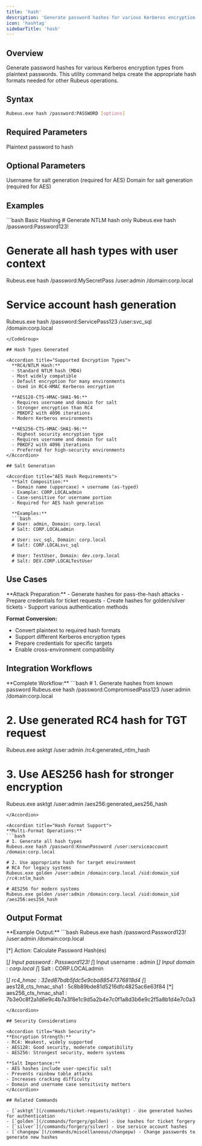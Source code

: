 ```yaml
---
title: 'hash'
description: 'Generate password hashes for various Kerberos encryption types'
icon: 'hashtag'
sidebarTitle: 'hash'
---
```


## Overview

Generate password hashes for various Kerberos encryption types from plaintext passwords. This utility command helps create the appropriate hash formats needed for other Rubeus operations.

## Syntax

```bash
Rubeus.exe hash /password:PASSWORD [options]
```

## Required Parameters

<ParamField path="password" type="string" required>
  Plaintext password to hash
</ParamField>

## Optional Parameters

<ParamField path="user" type="string">
  Username for salt generation (required for AES)
</ParamField>

<ParamField path="domain" type="string">
  Domain for salt generation (required for AES)
</ParamField>

## Examples

<CodeGroup>
```bash Basic Hashing
# Generate NTLM hash only
Rubeus.exe hash /password:Password123!

# Generate all hash types with user context
Rubeus.exe hash /password:MySecretPass /user:admin /domain:corp.local

# Service account hash generation
Rubeus.exe hash /password:ServicePass123 /user:svc_sql /domain:corp.local
```
</CodeGroup>

## Hash Types Generated

<Accordion title="Supported Encryption Types">
  **RC4/NTLM Hash:**
  - Standard NTLM hash (MD4)
  - Most widely compatible
  - Default encryption for many environments
  - Used in RC4-HMAC Kerberos encryption

  **AES128-CTS-HMAC-SHA1-96:**
  - Requires username and domain for salt
  - Stronger encryption than RC4
  - PBKDF2 with 4096 iterations
  - Modern Kerberos environments

  **AES256-CTS-HMAC-SHA1-96:**
  - Highest security encryption type
  - Requires username and domain for salt
  - PBKDF2 with 4096 iterations
  - Preferred for high-security environments
</Accordion>

## Salt Generation

<Accordion title="AES Hash Requirements">
  **Salt Composition:**
  - Domain name (uppercase) + username (as-typed)
  - Example: CORP.LOCALadmin
  - Case-sensitive for username portion
  - Required for AES hash generation

  **Examples:**
  ```bash
  # User: admin, Domain: corp.local
  # Salt: CORP.LOCALadmin

  # User: svc_sql, Domain: corp.local  
  # Salt: CORP.LOCALsvc_sql

  # User: TestUser, Domain: dev.corp.local
  # Salt: DEV.CORP.LOCALTestUser
  ```
</Accordion>

## Use Cases

<Accordion title="Credential Preparation">
  **Attack Preparation:**
  - Generate hashes for pass-the-hash attacks
  - Prepare credentials for ticket requests
  - Create hashes for golden/silver tickets
  - Support various authentication methods

  **Format Conversion:**
  - Convert plaintext to required hash formats
  - Support different Kerberos encryption types
  - Prepare credentials for specific targets
  - Enable cross-environment compatibility
</Accordion>

## Integration Workflows

<Accordion title="Credential Processing">
  **Complete Workflow:**
  ```bash
  # 1. Generate hashes from known password
  Rubeus.exe hash /password:CompromisedPass123 /user:admin /domain:corp.local

  # 2. Use generated RC4 hash for TGT request
  Rubeus.exe asktgt /user:admin /rc4:generated_ntlm_hash

  # 3. Use AES256 hash for stronger encryption
  Rubeus.exe asktgt /user:admin /aes256:generated_aes256_hash
  ```
</Accordion>

<Accordion title="Hash Format Support">
  **Multi-Format Operations:**
  ```bash
  # 1. Generate all hash types
  Rubeus.exe hash /password:KnownPassword /user:serviceaccount /domain:corp.local

  # 2. Use appropriate hash for target environment
  # RC4 for legacy systems
  Rubeus.exe golden /user:admin /domain:corp.local /sid:domain_sid /rc4:ntlm_hash

  # AES256 for modern systems
  Rubeus.exe golden /user:admin /domain:corp.local /sid:domain_sid /aes256:aes256_hash
  ```
</Accordion>

## Output Format

<Accordion title="Hash Display">
  **Example Output:**
  ```bash
  Rubeus.exe hash /password:Password123! /user:admin /domain:corp.local

  [*] Action: Calculate Password Hash(es)

  [*] Input password             : Password123!
  [*] Input username             : admin
  [*] Input domain               : corp.local
  [*] Salt                       : CORP.LOCALadmin
  
  [*]       rc4_hmac             : 32ed87bdb5fdc5e9cba88547376818d4
  [*]       aes128_cts_hmac_sha1 : 5c8b89bde81d5216dfc4825ac6e63f84
  [*]       aes256_cts_hmac_sha1 : 7b3e0c8f2a1d6e9c4b7a3f8e1c9d5a2b4e7c0f1a8d3b6e9c2f5a8b1d4e7c0a3
  ```
</Accordion>

## Security Considerations

<Accordion title="Hash Security">
  **Encryption Strength:**
  - RC4: Weakest, widely supported
  - AES128: Good security, moderate compatibility
  - AES256: Strongest security, modern systems

  **Salt Importance:**
  - AES hashes include user-specific salt
  - Prevents rainbow table attacks
  - Increases cracking difficulty
  - Domain and username case sensitivity matters
</Accordion>

## Related Commands

- [`asktgt`](/commands/ticket-requests/asktgt) - Use generated hashes for authentication
- [`golden`](/commands/forgery/golden) - Use hashes for ticket forgery
- [`silver`](/commands/forgery/silver) - Use service account hashes
- [`changepw`](/commands/miscellaneous/changepw) - Change passwords to generate new hashes
